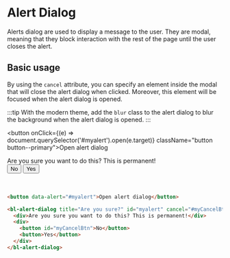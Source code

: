 # Alert Dialog

Alerts dialog are used to display a message to the user. They are modal, meaning that they block interaction with the rest of the page until the user closes the alert.

## Basic usage

By using the `cancel` attribute, you can specify an element inside the modal that will close the alert dialog when clicked. Moreover, this element will be focused when the alert dialog is opened.

:::tip
With the modern theme, add the `blur` class to the alert dialog to blur the background when the alert dialog is opened.
:::

<button onClick={(e) => document.querySelector('#myalert').open(e.target)} className="button button--primary">Open alert dialog</button>

<bl-alert-dialog title="Are you sure?" id="myalert" cancel="#myCancelBtn" class="blur">
  <div>Are you sure you want to do this? This is permanent!</div>
  <div style={{display: 'flex', justifyContent: 'flex-end', marginTop: '1rem', gap: '0.5rem'}}>
    <button className="button button--secondary" id="myCancelBtn">No</button>
    <button className="button button--primary">Yes</button>
  </div>
</bl-alert-dialog>

<br />
<br />

```html
<button data-alert="#myalert">Open alert dialog</button>

<bl-alert-dialog title="Are you sure?" id="myalert" cancel="#myCancelBtn" class="blur">
  <div>Are you sure you want to do this? This is permanent!</div>
  <div>
    <button id="myCancelBtn">No</button>
    <button>Yes</button>
  </div>
</bl-alert-dialog>
```
